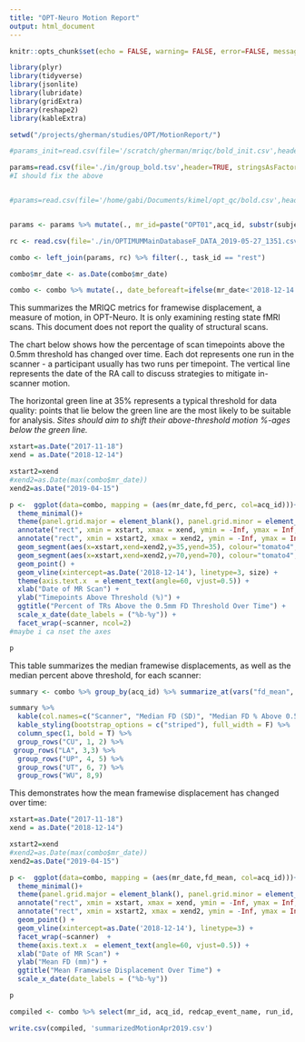```yaml
---
title: "OPT-Neuro Motion Report"
output: html_document
---
```


```r
knitr::opts_chunk$set(echo = FALSE, warning= FALSE, error=FALSE, message = FALSE)
```

```r
library(plyr)
library(tidyverse)
library(jsonlite)
library(lubridate)
library(gridExtra)
library(reshape2)
library(kableExtra)

setwd("/projects/gherman/studies/OPT/MotionReport/")

```


```r
#params_init=read.csv(file='/scratch/gherman/mriqc/bold_init.csv',header=TRUE, stringsAsFactors = FALSE, na.strings=c("NA", '', ' '),colClasses=c("session_id"="character"))

params=read.csv(file='./in/group_bold.tsv',header=TRUE, stringsAsFactors = FALSE, na.strings=c("NA", '', ' '),colClasses=c("session_id"="character"), sep="\t") %>% separate(data = ., col = bids_name, into = c("subject_id", "session_id", "task_id", "acq_id","run_id","type"), sep='_') %>% mutate(., subject_id=substr(subject_id, 5, 14),  session_id=substr(session_id,5, 7), acq_id=substr(acq_id, 5,7), task_id=substr(task_id,6,10))
#I should fix the above 


#params=read.csv(file='/home/gabi/Documents/kimel/opt_qc/bold.csv',header=TRUE, stringsAsFactors = FALSE, na.strings=c("NA", '', ' '),colClasses=c("session_id"="character"))


params <- params %>% mutate(., mr_id=paste("OPT01",acq_id, substr(subject_id, 4, nchar(subject_id)),session_id,  sep="_"), acq_site=substr(acq_id, 1, 2)) 

rc <- read.csv(file='./in/OPTIMUMMainDatabaseF_DATA_2019-05-27_1351.csv', stringsAsFactors = FALSE, na.strings=c("NA",'', ' '), check.names = FALSE) %>% select(., record_id, redcap_event_name, redcap_data_access_group,mr_date, mr_id) %>% filter(., redcap_event_name=="baseline_arm_6"|redcap_event_name=="6_mth_fu_arm_6", !is.na(mr_id)) %>% mutate(., mr_id=toupper(substr(mr_id, 1, nchar(mr_id)-3)))

combo <- left_join(params, rc) %>% filter(., task_id == "rest")

combo$mr_date <- as.Date(combo$mr_date)

combo <- combo %>% mutate(., date_beforeaft=ifelse(mr_date<'2018-12-14', "before","after")) %>% filter(!is.na(date_beforeaft)) %>% mutate(., scanner=ifelse(acq_id=="CU1"|acq_id=="CU2", "CU1/2", acq_id))

```

This summarizes the MRIQC metrics for framewise displacement, a measure of motion, in OPT-Neuro. It is only examining resting state fMRI scans. This document does not report the quality of structural scans. 


The chart below shows how the percentage of scan timepoints above the 0.5mm threshold has changed over time. Each dot represents one run in the scanner - a participant usually has two runs per timepoint. The vertical line represents the date of the RA call to discuss strategies to mitigate in-scanner motion. 

The horizontal green line at 35% represents a typical threshold for data quality: points that lie below the green line are the most likely to be suitable for analysis. *Sites should aim to shift their above-threshold motion %-ages below the green line.*


```r
xstart=as.Date("2017-11-18")
xend = as.Date("2018-12-14")

xstart2=xend
#xend2=as.Date(max(combo$mr_date))
xend2=as.Date("2019-04-15")

p <-  ggplot(data=combo, mapping = (aes(mr_date,fd_perc, col=acq_id)))+  
  theme_minimal()+
  theme(panel.grid.major = element_blank(), panel.grid.minor = element_blank()) + 
  annotate("rect", xmin = xstart, xmax = xend, ymin = -Inf, ymax = Inf, fill = "grey", alpha = 0.5)  +
  annotate("rect", xmin = xstart2, xmax = xend2, ymin = -Inf, ymax = Inf, fill = "grey", alpha = 0.8)  + 
  geom_segment(aes(x=xstart,xend=xend2,y=35,yend=35), colour="tomato4", linetype=2, size=0.2)  +
  geom_segment(aes(x=xstart,xend=xend2,y=70,yend=70), colour="tomato4", linetype=1, size=0.2)  +
  geom_point() + 
  geom_vline(xintercept=as.Date('2018-12-14'), linetype=3, size) +
  theme(axis.text.x  = element_text(angle=60, vjust=0.5)) + 
  xlab("Date of MR Scan") +
  ylab("Timepoints Above Threshold (%)") + 
  ggtitle("Percent of TRs Above the 0.5mm FD Threshold Over Time") + 
  scale_x_date(date_labels = ("%b-%y")) + 
  facet_wrap(~scanner, ncol=2)  
#maybe i ca nset the axes

p 
```

This table summarizes the median framewise displacements, as well as the median percent above threshold, for each scanner:

```r
summary <- combo %>% group_by(acq_id) %>% summarize_at(vars("fd_mean", "fd_perc"),  funs(mean = median(., na.rm = TRUE), sd=sd(.))) %>% mutate(., fd_mean=paste0(round(fd_mean_mean, digits=2), '(', round(fd_mean_sd, digits=2),')'),fd_perc=paste0(round(fd_perc_mean,2), '(', round(fd_perc_sd,2),')')) %>% select(.,acq_id, fd_mean, fd_perc)

summary %>%
  kable(col.names=c("Scanner", "Median FD (SD)", "Median FD % Above 0.5mm (SD)")) %>%
  kable_styling(bootstrap_options = c("striped"), full_width = F) %>% 
  column_spec(1, bold = T) %>% 
  group_rows("CU", 1, 2) %>%
 group_rows("LA", 3,3) %>% 
  group_rows("UP", 4, 5) %>% 
  group_rows("UT", 6, 7) %>%
  group_rows("WU", 8,9)
```


This demonstrates how the mean framewise displacement has changed over time: 
```r
xstart=as.Date("2017-11-18")
xend = as.Date("2018-12-14")

xstart2=xend
#xend2=as.Date(max(combo$mr_date))
xend2=as.Date("2019-04-15")

p <-  ggplot(data=combo, mapping = (aes(mr_date,fd_mean, col=acq_id)))+  
  theme_minimal()+
  theme(panel.grid.major = element_blank(), panel.grid.minor = element_blank()) + 
  annotate("rect", xmin = xstart, xmax = xend, ymin = -Inf, ymax = Inf, fill = "grey", alpha = 0.5)  +
  annotate("rect", xmin = xstart2, xmax = xend2, ymin = -Inf, ymax = Inf, fill = "grey", alpha = 0.8)  + 
  geom_point() + 
  geom_vline(xintercept=as.Date('2018-12-14'), linetype=3) + 
  facet_wrap(~scanner)  + 
  theme(axis.text.x  = element_text(angle=60, vjust=0.5)) + 
  xlab("Date of MR Scan") +
  ylab("Mean FD (mm)") + 
  ggtitle("Mean Framewise Displacement Over Time") + 
  scale_x_date(date_labels = ("%b-%y"))

p 

```


```r
compiled <- combo %>% select(mr_id, acq_id, redcap_event_name, run_id, fd_mean, fd_perc, mr_date)

write.csv(compiled, 'summarizedMotionApr2019.csv')

```

